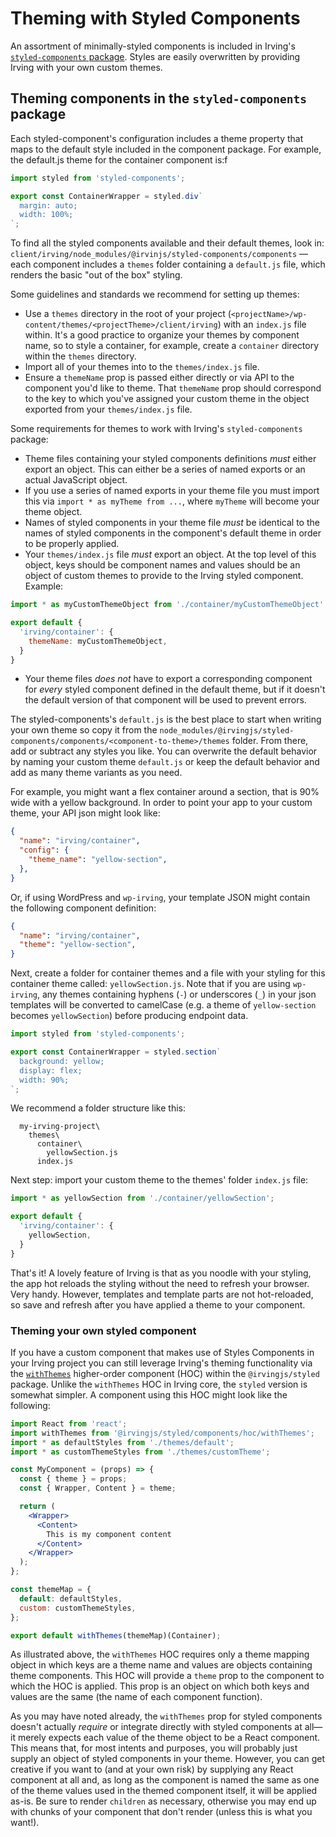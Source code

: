 <Meta title="Styling|Theming with Styled Components" />

# Theming with Styled Components
An assortment of minimally-styled components is included in Irving's [`styled-components` package](?path=/docs/features-available-packages--page#styled-components). Styles are easily overwritten by providing Irving with your own custom themes.

## Theming components in the `styled-components` package
Each styled-component's configuration includes a theme property that maps to the default style included in the component package. For example, the default.js theme for the container component is:f

```jsx
import styled from 'styled-components';

export const ContainerWrapper = styled.div`
  margin: auto;
  width: 100%;
`;

```
To find all the styled components available and their default themes, look in: `client/irving/node_modules/@irvinjs/styled-components/components` — each component includes a `themes` folder containing a `default.js` file, which renders the basic "out of the box" styling.

Some guidelines and standards we recommend for setting up themes:
* Use a `themes` directory in the root of your project (`<projectName>/wp-content/themes/<projectTheme>/client/irving`) with an `index.js` file within. It's a good practice to organize your themes by component name, so to style a container, for example, create a `container` directory within the `themes` directory.
* Import all of your themes into to the `themes/index.js` file.
* Ensure a `themeName` prop is passed either directly or via API to the component you'd like to theme. That `themeName` prop should correspond to the key to which you've assigned your custom theme in the object exported from your `themes/index.js` file.

Some requirements for themes to work with Irving's `styled-components` package:
* Theme files containing your styled components definitions _must_ either export an object. This can either be a series of named exports or an actual JavaScript object.
* If you use a series of named exports in your theme file you must import this via `import * as myTheme from ...`, where `myTheme` will become your theme object.
* Names of styled components in your theme file _must_ be identical to the names of styled components in the component's default theme in order to be properly applied.
* Your `themes/index.js` file _must_ export an object. At the top level of this object, keys should be component names and values should be an object of custom themes to provide to the Irving styled component. Example:
```js
import * as myCustomThemeObject from './container/myCustomThemeObject';

export default {
  'irving/container': {
    themeName: myCustomThemeObject,
  }
}

```
* Your theme files _does not_ have to export a corresponding component for _every_ styled component defined in the default theme, but if it doesn't the default version of that component will be used to prevent errors.

The styled-components's `default.js` is the best place to start when writing your own theme so copy it from the `node_modules/@irvingjs/styled-components/components/<component-to-theme>/themes` folder. From there, add or subtract any styles you like. You can overwrite the default behavior by naming your custom theme `default.js` or keep the default behavior and add as many theme variants as you need.

For example, you might want a flex container around a section, that is 90% wide with a yellow background. In order to point your app to your custom theme, your API json might look like:

```json
{
  "name": "irving/container",
  "config": {
    "theme_name": "yellow-section",
  },
}
```

Or, if using WordPress and `wp-irving`, your template JSON might contain the following component definition:
```json
{
  "name": "irving/container",
  "theme": "yellow-section",
}
```

Next, create a folder for container themes and a file with your styling for this container theme called: `yellowSection.js`. Note that if you are using `wp-irving`, any themes containing hyphens (`-`) or underscores (`_`) in your json templates will be converted to camelCase (e.g. a theme of `yellow-section` becomes `yellowSection`) before producing endpoint data.

```jsx
import styled from 'styled-components';

export const ContainerWrapper = styled.section`
  background: yellow;
  display: flex;
  width: 90%;
`;
```

We recommend a folder structure like this:
```
  my-irving-project\
    themes\
      container\
        yellowSection.js
      index.js

```

Next step: import your custom theme to the themes' folder `index.js` file:

```js
import * as yellowSection from './container/yellowSection';

export default {
  'irving/container': {
    yellowSection,
  }
}

```
That's it! A lovely feature of Irving is that as you noodle with your styling, the app hot reloads the styling without the need to refresh your browser. Very handy. However, templates and template parts are not hot-reloaded, so save and refresh after you have applied a theme to your component.

### Theming your own styled component
If you have a custom component that makes use of Styles Components in your Irving project you can still leverage Irving's theming functionality via the [`withThemes`](https://github.com/alleyinteractive/irving/blob/master/packages/styled/components/hoc/withThemes.js) higher-order component (HOC) within the `@irvingjs/styled` package. Unlike the `withThemes` HOC in Irving core, the `styled` version is somewhat simpler. A component using this HOC might look like the following:

```jsx
import React from 'react';
import withThemes from '@irvingjs/styled/components/hoc/withThemes';
import * as defaultStyles from './themes/default';
import * as customThemeStyles from './themes/customTheme';

const MyComponent = (props) => {
  const { theme } = props;
  const { Wrapper, Content } = theme;

  return (
    <Wrapper>
      <Content>
        This is my component content
      </Content>
    </Wrapper>
  );
};

const themeMap = {
  default: defaultStyles,
  custom: customThemeStyles,
};

export default withThemes(themeMap)(Container);
```

As illustrated above, the `withThemes` HOC requires only a theme mapping object in which keys are a theme name and values are objects containing theme components. This HOC will provide a `theme` prop to the component to which the HOC is applied. This prop is an object on which both keys and values are the same (the name of each component function).

As you may have noted already, the `withThemes` prop for styled components doesn't actually _require_ or integrate directly with styled components at all—it merely expects each value of the theme object to be a React component. This means that, for most intents and purposes, you will probably just supply an object of styled components in your theme. However, you can get creative if you want to (and at your own risk) by supplying any React component at all and, as long as the component is named the same as one of the theme values used in the themed component itself, it will be applied as-is. Be sure to render `children` as necessary, otherwise you may end up with chunks of your component that don't render (unless this is what you want!).
